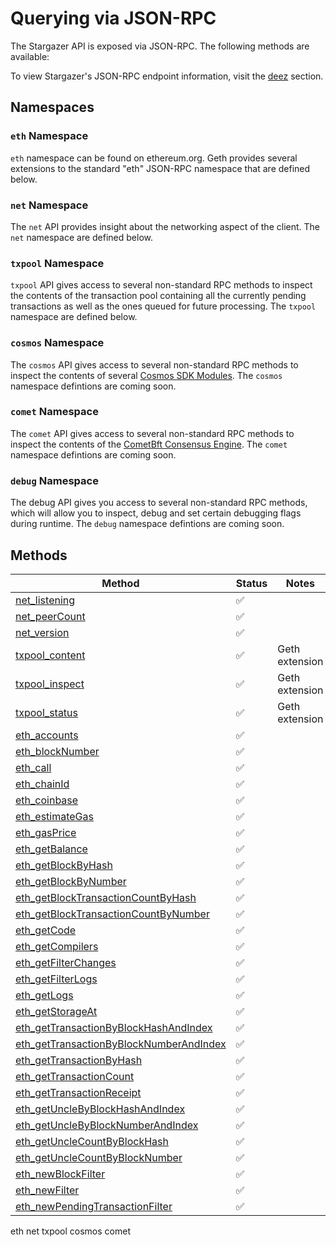 # Querying via JSON-RPC

The Stargazer API is exposed via JSON-RPC. The following methods are available:

To view Stargazer's JSON-RPC endpoint information, visit the [deez](https://api.stargazer.network/) section.

## Namespaces

### `eth` Namespace
`eth` namespace can be found on ethereum.org. Geth provides several extensions to the standard "eth" JSON-RPC namespace that are defined below.

### `net` Namespace
The `net` API provides insight about the networking aspect of the client. The `net` namespace are defined below.

### `txpool` Namespace
`txpool` API gives access to several non-standard RPC methods to inspect the contents of the transaction 
pool containing all the currently pending transactions as well as the ones queued for future processing.
The `txpool` namespace are defined below.

### `cosmos` Namespace
The `cosmos` API gives access to several non-standard RPC methods to inspect the contents of
several [Cosmos SDK Modules](https://docs.cosmos.network/main/building-modules/intro). The `cosmos` namespace defintions are coming soon.

### `comet` Namespace
The `comet` API gives access to several non-standard RPC methods to inspect the contents of
the [CometBft Consensus Engine](https://github.com/cometbft/cometbft). The `comet` namespace defintions are coming soon.

### `debug` Namespace
The debug API gives you access to several non-standard RPC methods, which will allow you to inspect, debug and set certain debugging flags during runtime.
The `debug` namespace defintions are coming soon.

## Methods 

Method | Status | Notes
------ | ------ | -----
[net_listening] | ✅ |
[net_peerCount] | ✅ |
[net_version] | ✅ |
[txpool_content] | ✅ | Geth extension
[txpool_inspect] | ✅ | Geth extension
[txpool_status] | ✅ | Geth extension
[eth_accounts] | ✅ |
[eth_blockNumber] | ✅ |
[eth_call] | ✅ |
[eth_chainId] | ✅ |
[eth_coinbase] | ✅ |
[eth_estimateGas] | ✅ |
[eth_gasPrice] | ✅ |
[eth_getBalance] | ✅ |
[eth_getBlockByHash] | ✅ |
[eth_getBlockByNumber] | ✅ |
[eth_getBlockTransactionCountByHash] | ✅ |
[eth_getBlockTransactionCountByNumber] | ✅ |
[eth_getCode] | ✅ |
[eth_getCompilers] | ✅ |
[eth_getFilterChanges] | ✅ |
[eth_getFilterLogs] | ✅ |
[eth_getLogs] | ✅ |
[eth_getStorageAt] | ✅ |
[eth_getTransactionByBlockHashAndIndex] | ✅ |
[eth_getTransactionByBlockNumberAndIndex] | ✅ |
[eth_getTransactionByHash] | ✅ |
[eth_getTransactionCount] | ✅ |
[eth_getTransactionReceipt] | ✅ |
[eth_getUncleByBlockHashAndIndex] | ✅ |
[eth_getUncleByBlockNumberAndIndex] | ✅ |
[eth_getUncleCountByBlockHash] | ✅ |
[eth_getUncleCountByBlockNumber] | ✅ |
[eth_newBlockFilter] | ✅ |
[eth_newFilter] | ✅ |
[eth_newPendingTransactionFilter] | ✅ |

[net_listening]: https://ethereum.org/en/developers/docs/apis/json-rpc/#net_listening
[net_peerCount]: https://ethereum.org/en/developers/docs/apis/json-rpc/#net_peercount
[net_version]: https://ethereum.org/en/developers/docs/apis/json-rpc/#net_version
[txpool_content]: https://geth.ethereum.org/docs/rpc/ns-txpool#txpool_content
[txpool_inspect]: https://geth.ethereum.org/docs/rpc/ns-txpool#txpool_inspect
[txpool_status]: https://geth.ethereum.org/docs/rpc/ns-txpool#txpool_status
[eth_accounts]: https://ethereum.org/en/developers/docs/apis/json-rpc/#eth_accounts
[eth_blockNumber]: https://ethereum.org/en/developers/docs/apis/json-rpc/#eth_blocknumber
[eth_call]: https://ethereum.org/en/developers/docs/apis/json-rpc/#eth_call
[eth_chainId]: https://eips.ethereum.org/EIPS/eip-695
[eth_coinbase]: https://ethereum.org/en/developers/docs/apis/json-rpc/#eth_coinbase
[eth_estimateGas]: https://ethereum.org/en/developers/docs/apis/json-rpc/#eth_estimategas
[eth_gasPrice]: https://ethereum.org/en/developers/docs/apis/json-rpc/#eth_gasprice
[eth_getBalance]: https://ethereum.org/en/developers/docs/apis/json-rpc/#eth_getbalance
[eth_getBlockByHash]: https://ethereum.org/en/developers/docs/apis/json-rpc/#eth_getblockbyhash
[eth_getBlockByNumber]: https://ethereum.org/en/developers/docs/apis/json-rpc/#eth_getblockbynumber
[eth_getBlockTransactionCountByHash]: https://ethereum.org/en/developers/docs/apis/json-rpc/#eth_getblocktransactioncountbyhash
[eth_getBlockTransactionCountByNumber]: https://ethereum.org/en/developers/docs/apis/json-rpc/#eth_getblocktransactioncountbynumber
[eth_getCode]: https://ethereum.org/en/developers/docs/apis/json-rpc/#eth_getcode
[eth_getCompilers]: https://ethereum.org/en/developers/docs/apis/json-rpc/#eth_getcompilers
[eth_getFilterChanges]: https://ethereum.org/en/developers/docs/apis/json-rpc/#eth_getfilterchanges
[eth_getFilterLogs]: https://ethereum.org/en/developers/docs/apis/json-rpc/#eth_getfilterlogs
[eth_getLogs]: https://ethereum.org/en/developers/docs/apis/json-rpc/#eth_getlogs
[eth_getProof]: https://eips.ethereum.org/EIPS/eip-1186
[eth_getStorageAt]: https://ethereum.org/en/developers/docs/apis/json-rpc/#eth_getstorageat
[eth_getTransactionByBlockHashAndIndex]: https://ethereum.org/en/developers/docs/apis/json-rpc/#eth_gettransactionbyblockhashandindex
[eth_getTransactionByBlockNumberAndIndex]: https://ethereum.org/en/developers/docs/apis/json-rpc/#eth_gettransactionbyblocknumberandindex
[eth_getTransactionByHash]: https://ethereum.org/en/developers/docs/apis/json-rpc/#eth_gettransactionbyhash
[eth_getTransactionCount]: https://ethereum.org/en/developers/docs/apis/json-rpc/#eth_gettransactioncount
[eth_getTransactionReceipt]: https://ethereum.org/en/developers/docs/apis/json-rpc/#eth_gettransactionreceipt
[eth_getUncleByBlockHashAndIndex]: https://ethereum.org/en/developers/docs/apis/json-rpc/#eth_getunclebyblockhashandindex
[eth_getUncleByBlockNumberAndIndex]: https://ethereum.org/en/developers/docs/apis/json-rpc/#eth_getunclebyblocknumberandindex
[eth_getUncleCountByBlockHash]: https://ethereum.org/en/developers/docs/apis/json-rpc/#eth_getunclecountbyblockhash
[eth_getUncleCountByBlockNumber]: https://ethereum.org/en/developers/docs/apis/json-rpc/#eth_getunclecountbyblocknumber
[eth_newBlockFilter]: https://ethereum.org/en/developers/docs/apis/json-rpc/#eth_newblockfilter
[eth_newFilter]: https://ethereum.org/en/developers/docs/apis/json-rpc/#eth_newfilter
[eth_newPendingTransactionFilter]: https://openethereum.github.io/JSONRPC-eth-module.html#eth_newpendingtransactionfilter

eth net txpool cosmos comet
